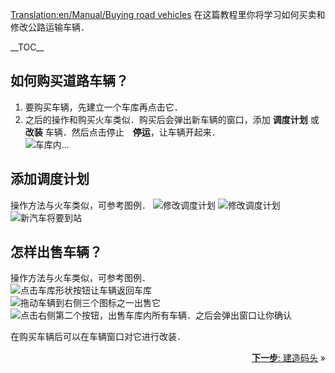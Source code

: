 [[Translation:en/Manual/Buying road vehicles]]
{{zh/教程}}
在这篇教程里你将学习如何买卖和修改公路运输车辆．

__TOC__ 
==如何购买道路车辆？==
#要购买车辆，先建立一个车库再点击它．
#之后的操作和购买火车类似．购买后会弹出新车辆的窗口，添加 '''调度计划''' 或 '''改装''' 车辆．然后点击停止　'''停运'''，让车辆开起来．<br/>[[File:en/Stopped bus.png|frame|none|车库内...]]

==添加调度计划==
操作方法与火车类似，可参考图例．
[[File:en/Orders.png|修改调度计划]]
[[File:en/Tutorial bus 6.png|frame|none|修改调度计划]]
<br/>[[File:en/Tutorial bus 7.png|frame|none|新汽车将要到站]]

==怎样出售车辆？==
操作方法与火车类似，可参考图例．
<br/>[[File:en/Buying-road-vehicles-6.png|none|frame|点击车库形状按钮让车辆返回车库]]
<br/>[[File:en/Buying-road-vehicles-7.png|none|frame|拖动车辆到右侧三个图标之一出售它]]
<br/>[[File:en/Buying-road-vehicles-8.png|none|frame|点击右侧第二个按钮，出售车库内所有车辆．之后会弹出窗口让你确认]]

在购买车辆后可以在车辆窗口对它进行改装．

<span style="float: right">[[zh/Manual/教程/建造码头|'''下一步''': 建造码头]] &raquo;</span>